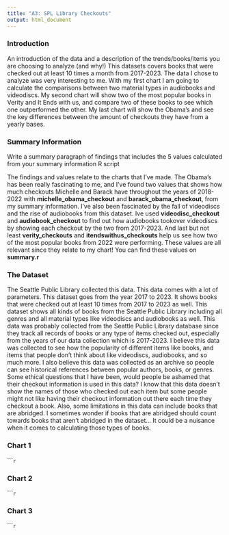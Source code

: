 ```yaml
---
title: "A3: SPL Library Checkouts"
output: html_document
---
```


### Introduction

An introduction of the data and a description of the trends/books/items you are choosing to analyze (and why!)
This datasets covers books that were checked out at least 10 times a month from 2017-2023. The data I chose to analyze was very interesting to me. With my first chart I am going to calculate the comparisons between two material types in audiobooks and videodiscs. My second chart will show two of the most popular books in Verity and It Ends with us, and compare two of these books to see which one outperformed the other. My last chart will show the Obama's and see the key differences between the amount of checkouts they have from a yearly bases. 

### Summary Information

Write a summary paragraph of findings that includes the 5 values calculated from your summary information R script

The findings and values relate to the charts that I've made. The Obama's has been really fascinating to me, and I've found two values that shows how much checkouts Michelle and Barack have throughout the years of 2018-2022 with **michelle_obama_checkout** and **barack_obama_checkout**, from my summary information. I've also been fascinated by the fall of videodiscs and the rise of audiobooks from this dataset. Ive used **videodisc_checkout** and **audiobook_checkout** to find out how audiobooks tookover videodiscs by showing each checkout by the two from 2017-2023. And last but not least **verity_checkouts** and **itendswithus_checkouts** help us see how two of the most popular books from 2022 were performing. These values are all relevant since they relate to my chart! You can find these values on **summary.r**

### The Dataset

The Seattle Public Library collected this data. This data comes with a lot of parameters. This dataset goes from the year 2017 to 2023. It shows books that were checked out at least 10 times from 2017 to 2023 as well.  This dataset shows all kinds of books from the Seattle Public Library including all genres and all material types like videodiscs and audiobooks as well. This data was probably collected from the Seattle Public Library database since they track all records of books or any type of items checked out, especially from the years of our data collection which is 2017-2023. I believe this data was collected to see how the popularity of different items like books, and items that people don’t think about like videodiscs, audiobooks, and so much more. I also believe this data was collected as an archive so people can see historical references between popular authors, books, or genres. Some ethical questions that I have been, would people be ashamed that their checkout information is used in this data? I know that this data doesn’t show the names of those who checked out each item but some people might not like having their checkout information out there each time they checkout a book. Also, some limitations in this data can include books that are abridged. I sometimes wonder if books that are abridged should count towards books that aren’t abridged in the dataset… It could be a nuisance when it comes to calculating those types of books. 

### Chart 1


``````r
```
</br>

### Chart 2


``````r
```
</br>

### Chart 3


``````r
```
